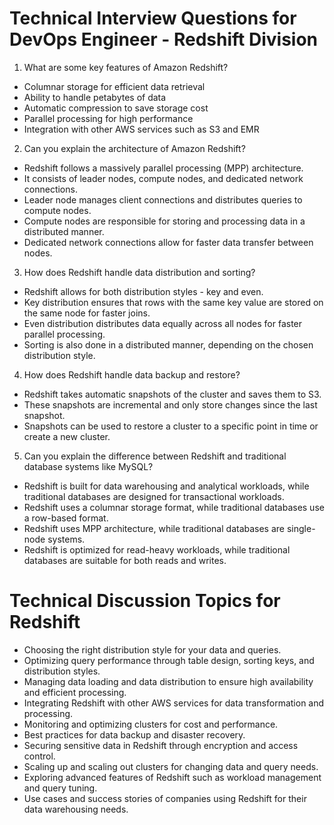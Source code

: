 
# Technical Interview Questions for DevOps Engineer - Redshift Division

1. What are some key features of Amazon Redshift?
- Columnar storage for efficient data retrieval
- Ability to handle petabytes of data
- Automatic compression to save storage cost
- Parallel processing for high performance
- Integration with other AWS services such as S3 and EMR

2. Can you explain the architecture of Amazon Redshift?
- Redshift follows a massively parallel processing (MPP) architecture.
- It consists of leader nodes, compute nodes, and dedicated network connections.
- Leader node manages client connections and distributes queries to compute nodes.
- Compute nodes are responsible for storing and processing data in a distributed manner.
- Dedicated network connections allow for faster data transfer between nodes.

3. How does Redshift handle data distribution and sorting?
- Redshift allows for both distribution styles - key and even.
- Key distribution ensures that rows with the same key value are stored on the same node for faster joins.
- Even distribution distributes data equally across all nodes for faster parallel processing.
- Sorting is also done in a distributed manner, depending on the chosen distribution style.

4. How does Redshift handle data backup and restore?
- Redshift takes automatic snapshots of the cluster and saves them to S3.
- These snapshots are incremental and only store changes since the last snapshot.
- Snapshots can be used to restore a cluster to a specific point in time or create a new cluster.

5. Can you explain the difference between Redshift and traditional database systems like MySQL?
- Redshift is built for data warehousing and analytical workloads, while traditional databases are designed for transactional workloads.
- Redshift uses a columnar storage format, while traditional databases use a row-based format.
- Redshift uses MPP architecture, while traditional databases are single-node systems.
- Redshift is optimized for read-heavy workloads, while traditional databases are suitable for both reads and writes.

# Technical Discussion Topics for Redshift

- Choosing the right distribution style for your data and queries.
- Optimizing query performance through table design, sorting keys, and distribution styles.
- Managing data loading and data distribution to ensure high availability and efficient processing.
- Integrating Redshift with other AWS services for data transformation and processing.
- Monitoring and optimizing clusters for cost and performance.
- Best practices for data backup and disaster recovery.
- Securing sensitive data in Redshift through encryption and access control.
- Scaling up and scaling out clusters for changing data and query needs.
- Exploring advanced features of Redshift such as workload management and query tuning.
- Use cases and success stories of companies using Redshift for their data warehousing needs.